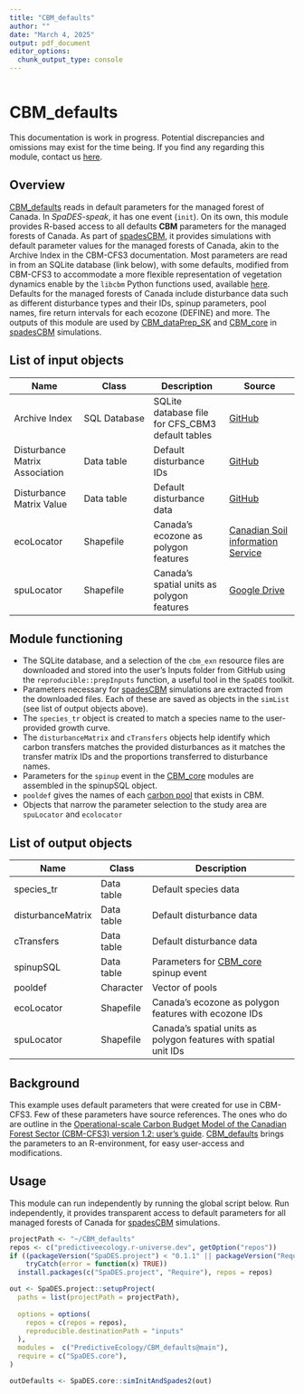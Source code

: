 ```yaml
---
title: "CBM_defaults"
author: ""
date: "March 4, 2025"
output: pdf_document
editor_options: 
  chunk_output_type: console
---
```

```r
```
# CBM_defaults

:::{.rmdimportant}
This documentation is work in progress. Potential discrepancies and omissions may exist for the time being. If you find any regarding this module, contact us [here]("https://github.com/PredictiveEcology/CBM_defaults/issues").
:::

## Overview

[CBM_defaults](https://github.com/PredictiveEcology/CBM_defaults.git) reads in default parameters for the managed forest of Canada. In *SpaDES-speak*, it has one event (`init`). On its own, this module provides R-based access to all defaults **CBM** parameters for the managed forests of Canada. As part of [spadesCBM](https://github.com/PredictiveEcology/spadesCBM.git), it provides simulations with default parameter values for the managed forests of Canada, akin to the Archive Index in the CBM-CFS3 documentation. Most parameters are read in from an SQLite database (link below), with some defaults, modified from CBM-CFS3 to accommodate a more flexible representation of vegetation dynamics enable by the `libcbm` Python functions used, available [here](https://github.com/cat-cfs/libcbm_py/tree/main/libcbm/resources/cbm_exn). Defaults for the managed forests of Canada include disturbance data such as different disturbance types and their IDs, spinup parameters, pool names, fire return intervals for each ecozone (DEFINE) and more. The outputs of this module are used by [CBM_dataPrep_SK](https://github.com/PredictiveEcology/CBM_dataPrep_SK.git) and [CBM_core](https://github.com/PredictiveEcology/CBM_core.git) in [spadesCBM](https://github.com/PredictiveEcology/spadesCBM.git) simulations.

## List of input objects

| Name | Class | Description | Source |
|------------------|------------------|-------------------|------------------|
| Archive Index | SQL Database | SQLite database file for CFS_CBM3 default tables | [GitHub](https://github.com/cat-cfs/libcbm_py/tree/main/libcbm/resources/cbm_defaults_db) |
| Disturbance Matrix Association | Data table | Default disturbance IDs | [GitHub](https://raw.githubusercontent.com/cat-cfs/libcbm_py/main/libcbm/resources/cbm_exn/disturbance_matrix_association.csv) |
| Disturbance Matrix Value | Data table | Default disturbance data | [GitHub](https://raw.githubusercontent.com/cat-cfs/libcbm_py/main/libcbm/resources/cbm_exn/disturbance_matrix_value.csv) |
| ecoLocator | Shapefile | Canada's ecozone as polygon features | [Canadian Soil information Service](http://sis.agr.gc.ca/cansis/nsdb/ecostrat/zone/ecozone_shp.zip) |
| spuLocator | Shapefile | Canada's spatial units as polygon features | [Google Drive](https://drive.google.com/file/d/1D3O0Uj-s_QEgMW7_X-NhVsEZdJ29FBed) |


## Module functioning

- The SQLite database, and a selection of the `cbm_exn` resource files are downloaded and stored into the user's Inputs folder from GitHub using the `reproducible::prepInputs` function, a useful tool in the `SpaDES` toolkit.
- Parameters necessary for [spadesCBM](https://github.com/PredictiveEcology/spadesCBM.git) simulations are extracted from the downloaded files. Each of these are saved as objects in the `simList` (see list of output objects above).
- The `species_tr` object is created to match a species name to the user-provided growth curve.
- The `disturbanceMatrix` and `cTransfers` objects help identify which carbon transfers matches the provided disturbances as it matches the transfer matrix IDs and the proportions transferred to disturbance names.
- Parameters for the `spinup` event in the [CBM_core](https://github.com/PredictiveEcology/CBM_core.git) modules are assembled in the spinupSQL object.
- `pooldef` gives the names of each [carbon pool](https://predictiveecology.github.io/spadesCBM/index.html#pools) that exists in CBM.
- Objects that narrow the parameter selection to the study area are `spuLocator` and `ecolocator` 

## List of output objects

| Name              | Class      | Description                          |
|-------------------|------------|--------------------------------------|
| species_tr        | Data table | Default species data             |
| disturbanceMatrix | Data table | Default disturbance data             |
| cTransfers        | Data table | Default disturbance data             |
| spinupSQL         | Data table | Parameters for [CBM_core](https://github.com/PredictiveEcology/CBM_core.git) spinup event |
| pooldef           | Character  | Vector of pools                      |
| ecoLocator | Shapefile | Canada's ecozone as polygon features with ecozone IDs |
| spuLocator | Shapefile | Canada's spatial units as polygon features with spatial unit IDs |

## Background

This example uses default parameters that were created for use in CBM-CFS3. Few of these parameters have source references. The ones who do are outline in the [Operational-scale Carbon Budget Model of the Canadian Forest Sector (CBM-CFS3) version 1.2: user’s guide](https://osdp-psdo.canada.ca/dp/en/search/metadata/NRCAN-CFS-1-7570539d-a457-43ef-9215-584ad612f409). [CBM_defaults](https://github.com/PredictiveEcology/CBM_defaults.git) brings the parameters to an R-environment, for easy user-access and modifications.

## Usage
This module can run independently by running the global script below. Run independently, it provides transparent access to default parameters for all managed forests of Canada for [spadesCBM](https://github.com/PredictiveEcology/spadesCBM.git) simulations. 

```r
projectPath <- "~/CBM_defaults"
repos <- c("predictiveecology.r-universe.dev", getOption("repos"))
if ((packageVersion("SpaDES.project") < "0.1.1" || packageVersion("Require") < "1.0.1.9002") |>
    tryCatch(error = function(x) TRUE))
  install.packages(c("SpaDES.project", "Require"), repos = repos)

out <- SpaDES.project::setupProject(
  paths = list(projectPath = projectPath),
  
  options = options(
    repos = c(repos = repos),
    reproducible.destinationPath = "inputs"
  ),
  modules =  c("PredictiveEcology/CBM_defaults@main"),
  require = c("SpaDES.core"),
)

outDefaults <- SpaDES.core::simInitAndSpades2(out)
```
